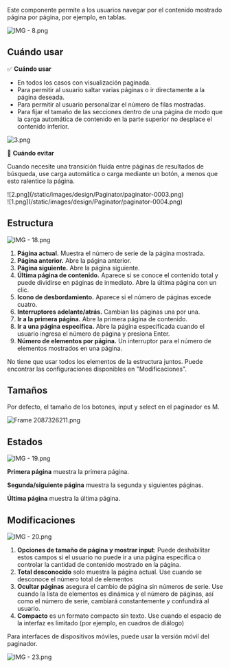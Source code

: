 Este componente permite a los usuarios navegar por el contenido mostrado página por página, por ejemplo, en tablas.

![IMG - 8.png](/static/images/design/Paginator/paginator-0001.png)

## Cuándo usar

✅ **Cuándo usar**

- En todos los casos con visualización paginada.
- Para permitir al usuario saltar varias páginas o ir directamente a la página deseada.
- Para permitir al usuario personalizar el número de filas mostradas.
- Para fijar el tamaño de las secciones dentro de una página de modo que la carga automática de contenido en la parte superior no desplace el contenido inferior.

![3.png](/static/images/design/Paginator/paginator-0002.png)

🚫 **Cuándo evitar**

Cuando necesite una transición fluida entre páginas de resultados de búsqueda, use carga automática o carga mediante un botón, a menos que esto ralentice la página.

<div className="row">
   <div className="col-12 col-md-6">
      ![2.png](/static/images/design/Paginator/paginator-0003.png)
   </div>
   <div className="col-12 col-md-6">
      ![1.png](/static/images/design/Paginator/paginator-0004.png)
   </div>
</div>

## Estructura

![IMG - 18.png](/static/images/design/Paginator/paginator-0005.png)

1. **Página actual.** Muestra el número de serie de la página mostrada.
2. **Página anterior.** Abre la página anterior.
3. **Página siguiente.** Abre la página siguiente.
4. **Última página de contenido.** Aparece si se conoce el contenido total y puede dividirse en páginas de inmediato. Abre la última página con un clic.
5. **Icono de desbordamiento.** Aparece si el número de páginas excede cuatro.
6. **Interruptores adelante/atrás.** Cambian las páginas una por una.
7. **Ir a la primera página.** Abre la primera página de contenido.
8. **Ir a una página específica.** Abre la página especificada cuando el usuario ingresa el número de página y presiona Enter.
9. **Número de elementos por página.** Un interruptor para el número de elementos mostrados en una página.

No tiene que usar todos los elementos de la estructura juntos. Puede encontrar las configuraciones disponibles en "Modificaciones".

## Tamaños

Por defecto, el tamaño de los botones, input y select en el paginador es M.

![Frame 2087326211.png](/static/images/design/Paginator/paginator-0006.png)

## Estados

![IMG - 19.png](/static/images/design/Paginator/paginator-0007.png)

**Primera página** muestra la primera página.

**Segunda/siguiente página** muestra la segunda y siguientes páginas.

**Última página** muestra la última página.

## Modificaciones

![IMG - 20.png](/static/images/design/Paginator/paginator-0008.png)

1. **Opciones de tamaño de página y mostrar input**: Puede deshabilitar estos campos si el usuario no puede ir a una página específica o controlar la cantidad de contenido mostrado en la página.
2. **Total desconocido** solo muestra la página actual. Use cuando se desconoce el número total de elementos
3. **Ocultar páginas** asegura el cambio de página sin números de serie. Use cuando la lista de elementos es dinámica y el número de páginas, así como el número de serie, cambiará constantemente y confundirá al usuario.
4. **Compacto** es un formato compacto sin texto. Use cuando el espacio de la interfaz es limitado (por ejemplo, en cuadros de diálogo)

Para interfaces de dispositivos móviles, puede usar la versión móvil del paginador.

![IMG - 23.png](/static/images/design/Paginator/paginator-0009.png)